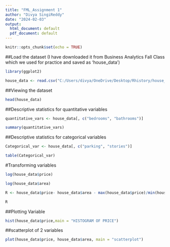 ---
title: "FML_Assignment 1"
author: "Divya SingiReddy"
date: "2024-02-03"
output:
  html_document: default
  pdf_document: default
---

```{r setup, include=TRUE}
knitr::opts_chunk$set(echo = TRUE)
```

##Load the dataset (I have downloaded it from Business Analytics Fall Class which we used for practice and saved as 'house_data')

```{r}
library(ggplot2)

house_data <- read.csv("C:/Users/divya/OneDrive/Desktop/Rhistory/house_data.csv")

```


##Viewing the dataset
```{r}

head(house_data)

```

##Descriptive statistics for quantitative variables

```{r}

quantitative_vars <- house_data[, c("bedrooms", "bathrooms")]

summary(quantitative_vars)

```
##Descriptive statistics for categorical variables

```{r}

Categorical_var <- house_data[, c("parking", "stories")]

table(Categorical_var)

```
#Transforming variables

```{r}

log(house_data$price)

```

```{r}

log(house_data$area)

```
```{r}

R <- house_data$price- house_data$area - max(house_data$price)/min(house_data$price)

R

```

##Plotting Variable

```{r}

hist(house_data$price,main = "HISTOGRAM OF PRICE")

```

##scatterplot of 2 variables

```{r}

plot(house_data$price, house_data$area, main = "scatterplot")

```